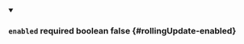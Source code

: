 
<details className="config-field" data-expandable="false" open>
<summary>

### `enabled` <span class="config-field-required" data-required="false">required</span> <span class="config-field-type">boolean</span> <span class="config-field-default">false</span> <span class="config-field-enum"></span> {#rollingUpdate-enabled}



</summary>



</details>
